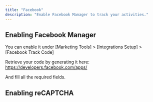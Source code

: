 ```yaml
---
title: "Facebook"
description: "Enable Facebook Manager to track your activities."
---
```


## Enabling Facebook Manager

You can enable it under [Marketing Tools] \> [Integrations Setup] \> [Facebook Track Code]

Retrieve your code by generating it here:\
https://developers.facebook.com/apps/

And fill all the required fields.

## Enabling reCAPTCHA